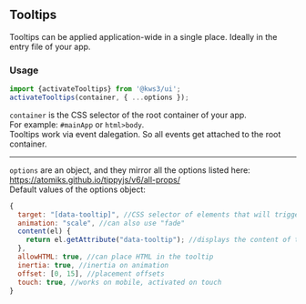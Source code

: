 
<Meta
  title="Helpers/Tooltips"
/>

## Tooltips
Tooltips can be applied application-wide in a single place. Ideally in the entry file of your app.

### Usage

```js
import {activateTooltips} from '@kws3/ui';
activateTooltips(container, { ...options });
```

`container` is the CSS selector of the root container of your app.  
For example: `#mainApp` or `html>body`.  
Tooltips work via event dalegation. So all events get attached to the root container.

---

`options` are an object, and they mirror all the options listed here: https://atomiks.github.io/tippyjs/v6/all-props/  
Default values of the options object:
```js
{
  target: "[data-tooltip]", //CSS selector of elements that will trigger a tooltip
  animation: "scale", //can also use "fade"
  content(el) {
    return el.getAttribute("data-tooltip"); //displays the content of the attribute as tooltip
  },
  allowHTML: true, //can place HTML in the tooltip
  inertia: true, //inertia on animation
  offset: [0, 15], //placement offsets
  touch: true, //works on mobile, activated on touch
}
```